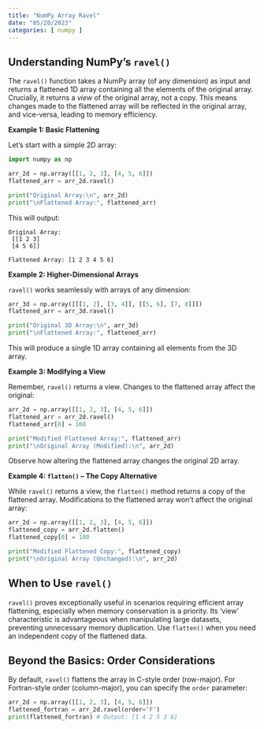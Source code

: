 ```yaml
---
title: "NumPy Array Ravel"
date: "05/20/2023"
categories: [ numpy ]
---
```


## Understanding NumPy's `ravel()`

The `ravel()` function takes a NumPy array (of any dimension) as input and returns a flattened 1D array containing all the elements of the original array.  Crucially, it returns a *view* of the original array, not a copy. This means changes made to the flattened array will be reflected in the original array, and vice-versa, leading to memory efficiency.

**Example 1: Basic Flattening**

Let's start with a simple 2D array:

```python
import numpy as np

arr_2d = np.array([[1, 2, 3], [4, 5, 6]])
flattened_arr = arr_2d.ravel()

print("Original Array:\n", arr_2d)
print("\nFlattened Array:", flattened_arr)
```

This will output:

```
Original Array:
 [[1 2 3]
 [4 5 6]]

Flattened Array: [1 2 3 4 5 6]
```

**Example 2:  Higher-Dimensional Arrays**

`ravel()` works seamlessly with arrays of any dimension:

```python
arr_3d = np.array([[[1, 2], [3, 4]], [[5, 6], [7, 8]]])
flattened_arr = arr_3d.ravel()

print("Original 3D Array:\n", arr_3d)
print("\nFlattened Array:", flattened_arr)
```

This will produce a single 1D array containing all elements from the 3D array.

**Example 3:  Modifying a View**

Remember, `ravel()` returns a view.  Changes to the flattened array affect the original:


```python
arr_2d = np.array([[1, 2, 3], [4, 5, 6]])
flattened_arr = arr_2d.ravel()
flattened_arr[0] = 100

print("Modified Flattened Array:", flattened_arr)
print("\nOriginal Array (Modified):\n", arr_2d)
```

Observe how altering the flattened array changes the original 2D array.

**Example 4:  `flatten()` – The Copy Alternative**

While `ravel()` returns a view, the `flatten()` method returns a copy of the flattened array.  Modifications to the flattened array won't affect the original array:

```python
arr_2d = np.array([[1, 2, 3], [4, 5, 6]])
flattened_copy = arr_2d.flatten()
flattened_copy[0] = 100

print("Modified Flattened Copy:", flattened_copy)
print("\nOriginal Array (Unchanged):\n", arr_2d)

```


##  When to Use `ravel()`

`ravel()` proves exceptionally useful in scenarios requiring efficient array flattening, especially when memory conservation is a priority. Its 'view' characteristic is advantageous when manipulating large datasets, preventing unnecessary memory duplication.  Use `flatten()` when you need an independent copy of the flattened data.


##  Beyond the Basics: Order Considerations

By default, `ravel()` flattens the array in C-style order (row-major).  For Fortran-style order (column-major), you can specify the `order` parameter:

```python
arr_2d = np.array([[1, 2, 3], [4, 5, 6]])
flattened_fortran = arr_2d.ravel(order='F')
print(flattened_fortran) # Output: [1 4 2 5 3 6]
```

